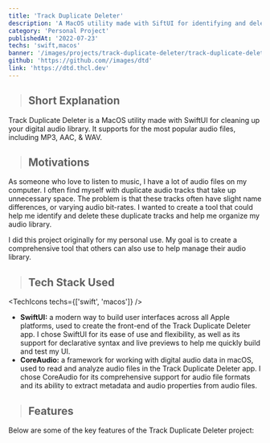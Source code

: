```yaml
---
title: 'Track Duplicate Deleter'
description: 'A MacOS utility made with SiftUI for identifying and deleting duplicate audio tracks.'
category: 'Personal Project'
publishedAt: '2022-07-23'
techs: 'swift,macos'
banner: '/images/projects/track-duplicate-deleter/track-duplicate-deleter-banner.jpg'
github: 'https://github.com//images/dtd'
link: 'https://dtd.thcl.dev'
---
```


> ## Short Explanation

Track Duplicate Deleter is a MacOS utility made with SwiftUI for cleaning up your digital audio library. It supports for the most popular audio files, including MP3, AAC, & WAV.

> ## Motivations

As someone who love to listen to music, I have a lot of audio files on my computer. I often find myself with duplicate audio tracks that take up unnecessary space. The problem is that these tracks often have slight name differences, or varying audio bit-rates. I wanted to create a tool that could help me identify and delete these duplicate tracks and help me organize my audio library.

I did this project originally for my personal use. My goal is to create a comprehensive tool that others can also use to help manage their audio library.

> ## Tech Stack Used

<TechIcons techs={['swift', 'macos']} />

- **SwiftUI:** a modern way to build user interfaces across all Apple platforms, used to create the front-end of the Track Duplicate Deleter app. I chose SwiftUI for its ease of use and flexibility, as well as its support for declarative syntax and live previews to help me quickly build and test my UI.
- **CoreAudio:** a framework for working with digital audio data in macOS, used to read and analyze audio files in the Track Duplicate Deleter app. I chose CoreAudio for its comprehensive support for audio file formats and its ability to extract metadata and audio properties from audio files.

> ## Features

Below are some of the key features of the Track Duplicate Deleter project:
